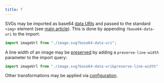 ```yaml
---
title: T
---
```


SVGs may be imported as base64 [data URIs](https://en.wikipedia.org/wiki/Data_URI_scheme) and passed to the standard
`<img>` element (see [main article](/guides/svg-loading-methods/#data-uri)). This is done by appending
`?base64-data-uri` to the import:

```ts
import imageUrl from "./image.svg?base64-data-uri";
```

A line width of an image may be [preserved](/guides/available-transformations/#preserve-line-width)
by adding a `preserve-line-width` parameter to the import query:

```ts
import imageUrl from "./image.svg?base64-data-uri&preserve-line-width";
```

Other transformations may be applied via [configuration](/loader-api-reference/interfaces/svgloaderoptions).
